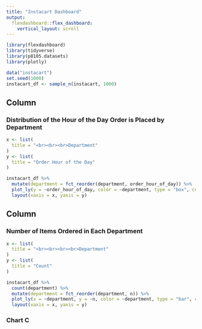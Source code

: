 ```yaml
---
title: "Instacart Dashboard"
output: 
  flexdashboard::flex_dashboard:
    vertical_layout: scroll
---
```


```r
library(flexdashboard)
library(tidyverse)
library(p8105.datasets)
library(plotly)

data("instacart")
set.seed(1000)
instacart_df <- sample_n(instacart, 1000)
```

Column {data-width=550}
-----------------------------------------------------------------------

### Distribution of the Hour of the Day Order is Placed by Department

```r
x <- list(
  title = "<br><br><br>Department"
)
y <- list(
  title = "Order Hour of the Day"
)

instacart_df %>%
  mutate(department = fct_reorder(department, order_hour_of_day)) %>% 
  plot_ly(y = ~order_hour_of_day, color = ~department, type = "box", colors = "viridis") %>%
  layout(xaxis = x, yaxis = y)
```

Column {data-width=550}
-----------------------------------------------------------------------

### Number of Items Ordered in Each Department

```r
x <- list(
  title = "<br><br><br><br>Department"
)
y <- list(
  title = "Count"
)

instacart_df %>% 
  count(department) %>% 
  mutate(department = fct_reorder(department, n)) %>% 
  plot_ly(x = ~department, y = ~n, color = ~department, type = "bar", colors = "viridis") %>%
  layout(xaxis = x, yaxis = y)
```

### Chart C

```r

```
